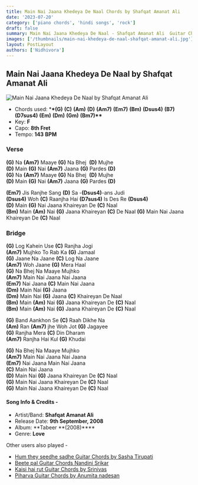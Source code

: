 ```yaml
---
title: Main Nai Jaana Khedeya De Naal Chords by Shafqat Amanat Ali
date: '2023-07-20'
category: ['piano chords', 'hindi songs', 'rock']
draft: false
summary: Main Nai Jaana Khedeya De Naal - Shafqat Amanat Ali  Guitar Chords. The chords used in this song are (G) (C) (Am) (D) (Am7) (Em7) (Bm) (Dsus4) (B7) (D7sus4) (Em) (Dm) (Gm) (Bm7). The key of this song is F major.
images: ['/thumbnails/main-nai-khedeya-de-naal-shafqat-amanat-ali.jpg']
layout: PostLayout
authors: ['Nidhivora']
---
```


## Main Nai Jaana Khedeya De Naal by Shafqat Amanat Ali

![Main Nai Jaana Khedeya De Naal by Shafqat Amanat Ali](/thumbnails/main-nai-khedeya-de-naal-shafqat-amanat-ali.jpg)

- Chords used: \***\*(G)** **(C)** **(Am)** **(D)** **(Am7)** **(Em7)** **(Bm)** **(Dsus4)** **(B7)** **(D7sus4)** **(Em)** **(Dm)** **(Gm)** **(Bm7)\*\***
- Key: **F**
- Capo: **8th Fret**
- Tempo: **143** **BPM**

### Verse

**(G)** Na **(Am7)** Maaye **(G)** Na Bhej  **(D)** Mujhe\
**(D)** Main **(G)** Nai **(Am7)** Jaana **(G)** Pardes **(D)**\
**(G)** Na **(Am7)** Maaye **(G)** Na Bhej  **(D)** Mujhe\
**(D)** Main **(G)** Nai **(Am7)** Jaana **(G)** Pardes **(D)**

**(Em7)** Jis Ranjhe Sang **(D)** Sa -**(Dsus4)**-ans Judi\
**(Dsus4)** Woh **(C)** Raanjha Hai **(D7sus4)** Is Des Re **(Dsus4)**\
**(D)** Main **(G)** Nai Jaana Khaireyan De **(C)** Naal\
**(Bm)** Main **(Am)** Nai **(G)** Jaana Khaireyan **(C)** De Naal
**(G)** Main Nai Jaana Khaireyan De **(C)** Naal

### Bridge

**(G)** Log Kahein Use **(C)** Ranjha Jogi\
**(Am7)** Mujhko To Rab Ka **(G)** Jamaal\
**(G)** Jaane Na Jaane **(C)** Log Na Jaane\
**(Am7)** Woh Jaane **(G)** Mera Haal\
**(G)** Na Bhej Na Maaye Mujhko\
**(Am7)** Main Nai Jaana Nai Jaana\
**(Em7)** Nai Jaana **(C)** Main Nai Jaana\
**(Dm)** Main Nai **(G)** Jaana\
**(Dm)** Main Nai **(G)** Jaana **(C)** Khaireyan De Naal\
**(Bm)** Main **(Am)** Nai **(G)** Jaana Khaireyan De **(C)** Naal\
**(Bm)** Main **(Am)** Nai **(G)** Jaana Khaireyan De **(C)** Naal

**(G)** Band Aankhon Se **(C)** Raah Dikhe Na\
**(Am)** Ran **(Am7)** jhe Woh Jot **(G)** Jagayee\
**(G)** Ranjha Mera **(C)** Din Dharam\
**(Am7)** Ranjha Hai Kul **(G)** Khudai

**(G)** Na Bhej Na Maaye Mujhko\
**(Am7)** Main Nai Jaana Nai Jaana\
**(Em7)** Nai Jaana Main Nai Jaana\
**(C)** Main Nai Jaana\
**(D)** Main Nai **(G)** Jaana Khaireyan De **(C)** Naal\
**(G)** Main Nai Jaana Khaireyan De **(C)** Naal\
**(G)** Main Nai Jaana Khaireyan De **(C)** Naal

#### Song Info & Credits -

- Artist/Band: **Shafqat Amanat Ali**
- Release Date: **9th September, 2008**
- Album: **Tabeer **(2008)\*\*\*\*
- Genre: **Love**

Other users also played -

- [Hum they seedhe sadhe Guitar Chords by Sasha Tirupati](https://www.chordsco.com/chords/hum-they-seedhe-sadhe-guitar-chords-by-sasha-tirupati)
- [Beete pal Guitar Chords Nandini Srikar](https://www.chordsco.com/chords/beete-pal-guitar-chords-nandini-srikar)
- [Kaisi hai rut Guitar Chords by Srinivas](https://www.chordsco.com/chords/kaisi-hai-rut-guitar-chords-by-srinivas)
- [Piharva Guitar Chords by Anumita nadesan](https://www.chordsco.com/chords/piharva-guitar-chords-by-anumita-nadesan)
